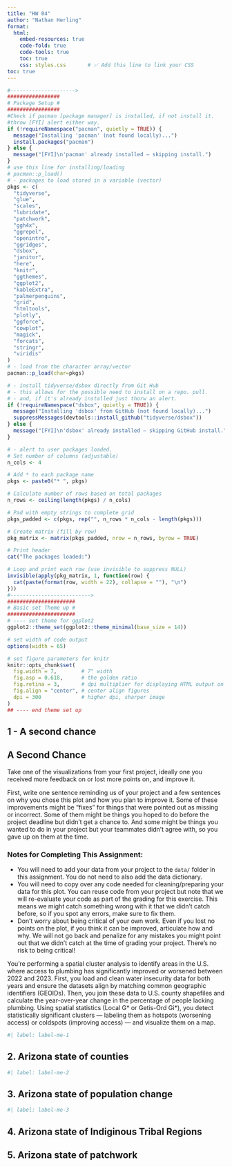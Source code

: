 ```yaml
---
title: "HW 04"
author: "Nathan Herling"
format:
  html:
    embed-resources: true
    code-fold: true
    code-tools: true
    toc: true
    css: styles.css       # ✅ Add this line to link your CSS
toc: true
---
```

```r
#--------------------->
#################
# Package Setup #
#################
#Check if pacman [package manager] is installed, if not install it.
#throw [FYI] alert either way.
if (!requireNamespace("pacman", quietly = TRUE)) {
  message("Installing 'pacman' (not found locally)...")
  install.packages("pacman")
} else {
  message("[FYI]\n'pacman' already installed — skipping install.")
}
# use this line for installing/loading
# pacman::p_load()
# - packages to load stored in a variable (vector)
pkgs <- c(
  "tidyverse",
  "glue",
  "scales",
  "lubridate",
  "patchwork",
  "ggh4x",
  "ggrepel",
  "openintro",
  "ggridges",
  "dsbox",
  "janitor",
  "here",
  "knitr",
  "ggthemes",
  "ggplot2",
  "kableExtra",
  "palmerpenguins",
  "grid",
  "htmltools",
  "plotly",
  "ggforce",
  "cowplot",
  "magick",
  "forcats",
  "stringr",
  "viridis"
)
# - load from the character array/vector
pacman::p_load(char=pkgs)

# - install tidyverse/dsbox directly from Git Hub
# - this allows for the possible need to install on a repo. pull.
# - and, if it's already installed just thorw an alert.
if (!requireNamespace("dsbox", quietly = TRUE)) {
  message("Installing 'dsbox' from GitHub (not found locally)...")
  suppressMessages(devtools::install_github("tidyverse/dsbox"))
} else {
  message("[FYI]\n'dsbox' already installed — skipping GitHub install.")
}

# - alert to user packages loaded.
# Set number of columns (adjustable)
n_cols <- 4

# Add * to each package name
pkgs <- paste0("* ", pkgs)

# Calculate number of rows based on total packages
n_rows <- ceiling(length(pkgs) / n_cols)

# Pad with empty strings to complete grid
pkgs_padded <- c(pkgs, rep("", n_rows * n_cols - length(pkgs)))

# Create matrix (fill by row)
pkg_matrix <- matrix(pkgs_padded, nrow = n_rows, byrow = TRUE)

# Print header
cat("The packages loaded:")

# Loop and print each row (use invisible to suppress NULL)
invisible(apply(pkg_matrix, 1, function(row) {
  cat(paste(format(row, width = 22), collapse = ""), "\n")
}))
#-------------------------->
######################
# Basic set Theme up #
######################
# ---- set theme for ggplot2
ggplot2::theme_set(ggplot2::theme_minimal(base_size = 14))

# set width of code output
options(width = 65)

# set figure parameters for knitr
knitr::opts_chunk$set(
  fig.width = 7,        # 7" width
  fig.asp = 0.618,      # the golden ratio
  fig.retina = 3,       # dpi multiplier for displaying HTML output on retina
  fig.align = "center", # center align figures
  dpi = 300             # higher dpi, sharper image
)
## ---- end theme set up
```


## 1 - A second chance
<div class="question-box">
  <h2>A Second Chance</h2>
  <p>
    Take one of the visualizations from your first project, ideally one you received more feedback on or lost more points on, and improve it. 
  </p>
  <p>
    First, write one sentence reminding us of your project and a few sentences on why you chose this plot and how you plan to improve it. Some of these improvements might be "fixes" for things that were pointed out as missing or incorrect. Some of them might be things you hoped to do before the project deadline but didn't get a chance to. And some might be things you wanted to do in your project but your teammates didn't agree with, so you gave up on them at the time.
  </p>
  <h3>Notes for Completing This Assignment:</h3>
  <ul>
    <li>You will need to add your data from your project to the <code>data/</code> folder in this assignment. You do not need to also add the data dictionary.</li>
    <li>You will need to copy over any code needed for cleaning/preparing your data for this plot. You can reuse code from your project but note that we will re-evaluate your code as part of the grading for this exercise. This means we might catch something wrong with it that we didn't catch before, so if you spot any errors, make sure to fix them.</li>
    <li>Don't worry about being critical of your own work. Even if you lost no points on the plot, if you think it can be improved, articulate how and why. We will not go back and penalize for any mistakes you might point out that we didn't catch at the time of grading your project. There's no risk to being critical!</li>
  </ul>
</div>

<div class="note-box">
  You're performing a spatial cluster analysis to identify areas in the U.S. where access to plumbing has significantly improved or worsened between 2022 and 2023. First, you load and clean water insecurity data for both years and ensure the datasets align by matching common geographic identifiers (GEOIDs). Then, you join these data to U.S. county shapefiles and calculate the year-over-year change in the percentage of people lacking plumbing. Using spatial statistics (Local G* or Getis-Ord Gi*), you detect statistically significant clusters — labeling them as hotspots (worsening access) or coldspots (improving access) — and visualize them on a map.
</div>





```r
#| label: label-me-1

```


## 2.  Arizona state of counties

```r
#| label: label-me-2

```

## 3.  Arizona state of population change

```r
#| label: label-me-3

```

## 4.  Arizona state of Indiginous Tribal Regions

## 5. Arizona state of patchwork
